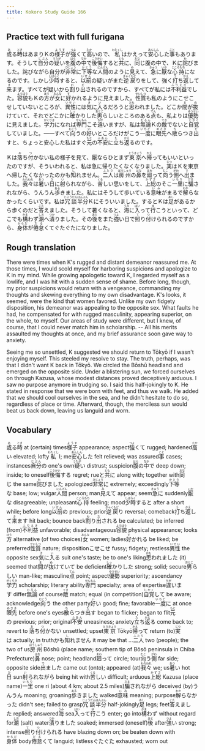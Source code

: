 ```yaml
---
title: Kokoro Study Guide 166
---
```


## Practice text with full furigana

<p>
<ruby><rb>或</rb><rt>あ</rt></ruby>る<ruby><rb>時</rb><rt>とき</rt></ruby>はあまりＫの<ruby><rb>様子</rb><rt>ようす</rt></ruby>が<ruby><rb>強</rb><rt>つよ</rt></ruby>くて<ruby><rb>高</rb><rt>たか</rt></ruby>いので、<ruby><rb>私</rb><rt>わたくし</rt></ruby>はかえって<ruby><rb>安心</rb><rt>あんしん</rt></ruby>した<ruby><rb>事</rb><rt>こと</rt></ruby>もあります。そうして<ruby><rb>自分</rb><rt>じぶん</rt></ruby>の<ruby><rb>疑</rb><rt>うたが</rt></ruby>いを<ruby><rb>腹</rb><rt>はら</rt></ruby>の<ruby><rb>中</rb><rt>なか</rt></ruby>で<ruby><rb>後悔</rb><rt>こうかい</rt></ruby>すると<ruby><rb>共</rb><rt>とも</rt></ruby>に、<ruby><rb>同</rb><rt>おな</rt></ruby>じ腹の中で、Ｋに<ruby><rb>詫</rb><rt>わ</rt></ruby>びました。詫びながら自分が<ruby><rb>非常</rb><rt>ひじょう</rt></ruby>に<ruby><rb>下等</rb><rt>かとう</rt></ruby>な<ruby><rb>人間</rb><rt>にんげん</rt></ruby>のように<ruby><rb>見</rb><rt>み</rt></ruby>えて、<ruby><rb>急</rb><rt>きゅう</rt></ruby>に<ruby><rb>厭</rb><rt>いや</rt></ruby>な<ruby><rb>心持</rb><rt>こころもち</rt></ruby>になるのです。しかし<ruby><rb>少時</rb><rt>しばらく</rt></ruby>すると、<ruby><rb>以前</rb><rt>いぜん</rt></ruby>の疑いがまた<ruby><rb>逆戻</rb><rt>ぎゃくもど</rt></ruby>りをして、強く<ruby><rb>打</rb><rt>う</rt></ruby>ち<ruby><rb>返</rb><rt>かえ</rt></ruby>して<ruby><rb>来</rb><rt>き</rt></ruby>ます。すべてが疑いから<ruby><rb>割</rb><rt>わ</rt></ruby>り<ruby><rb>出</rb><rt>だ</rt></ruby>されるのですから、すべてが私には<ruby><rb>不利益</rb><rt>ふりえき</rt></ruby>でした。<ruby><rb>容貌</rb><rt>ようぼう</rt></ruby>もＫの<ruby><rb>方</rb><rt>ほう</rt></ruby>が<ruby><rb>女</rb><rt>おんな</rt></ruby>に<ruby><rb>好</rb><rt>す</rt></ruby>かれるように見えました。<ruby><rb>性質</rb><rt>せいしつ</rt></ruby>も私のようにこせこせしていないところが、<ruby><rb>異性</rb><rt>いせい</rt></ruby>には<ruby><rb>気</rb><rt>き</rt></ruby>に<ruby><rb>入</rb><rt>い</rt></ruby>るだろうと<ruby><rb>思</rb><rt>おも</rt></ruby>われました。どこか<ruby><rb>間</rb><rt>ま</rt></ruby>が<ruby><rb>抜</rb><rt>ぬ</rt></ruby>けていて、それでどこかに<ruby><rb>確</rb><rt>しっ</rt></ruby>かりした<ruby><rb>男</rb><rt>おとこ</rt></ruby>らしいところのある<ruby><rb>点</rb><rt>てん</rt></ruby>も、私よりは<ruby><rb>優勢</rb><rt>ゆうせい</rt></ruby>に見えました。<ruby><rb>学力</rb><rt>がくりき</rt></ruby>になれば<ruby><rb>専門</rb><rt>せんもん</rt></ruby>こそ<ruby><rb>違</rb><rt>ちが</rt></ruby>いますが、私は<ruby><rb>無論</rb><rt>むろん</rt></ruby>Ｋの<ruby><rb>敵</rb><rt>てき</rt></ruby>でないと<ruby><rb>自覚</rb><rt>じかく</rt></ruby>していました。――すべて<ruby><rb>向</rb><rt>むこう</rt></ruby>うの<ruby><rb>好</rb><rt>い</rt></ruby>いところだけがこう<ruby><rb>一度</rb><rt>いちど</rt></ruby>に<ruby><rb>眼先</rb><rt>めさき</rt></ruby>へ<ruby><rb>散</rb><rt>ち</rt></ruby>らつき<ruby><rb>出</rb><rt>だ</rt></ruby>すと、ちょっと安心した私はすぐ<ruby><rb>元</rb><rt>もと</rt></ruby>の<ruby><rb>不安</rb><rt>ふあん</rt></ruby>に<ruby><rb>立</rb><rt>た</rt></ruby>ち<ruby><rb>返</rb><rt>かえ</rt></ruby>るのです。
</p>

<p>
Ｋは<ruby><rb>落</rb><rt>お</rt></ruby>ち<ruby><rb>付</rb><rt>つ</rt></ruby>かない私の様子を見て、厭ならひとまず<ruby><rb>東京</rb><rt>とうきょう</rt></ruby>へ<ruby><rb>帰</rb><rt>かえ</rt></ruby>ってもいいといったのですが、そういわれると、私は急に帰りたくなくなりました。<ruby><rb>実</rb><rt>じつ</rt></ruby>はＫを東京へ帰したくなかったのかも<ruby><rb>知</rb><rt>し</rt></ruby>れません。<ruby><rb>二人</rb><rt>ふたり</rt></ruby>は<ruby><rb>房州</rb><rt>ぼうしゅう</rt></ruby>の<ruby><rb>鼻</rb><rt>はな</rt></ruby>を<ruby><rb>廻</rb><rt>まわ</rt></ruby>って<ruby><rb>向</rb><rt>むこ</rt></ruby>う<ruby><rb>側</rb><rt>がわ</rt></ruby>へ<ruby><rb>出</rb><rt>で</rt></ruby>ました。<ruby><rb>我々</rb><rt>われわれ</rt></ruby>は<ruby><rb>暑</rb><rt>あつ</rt></ruby>い<ruby><rb>日</rb><rt>ひ</rt></ruby>に<ruby><rb>射</rb><rt>い</rt></ruby>られながら、<ruby><rb>苦</rb><rt>くる</rt></ruby>しい思いをして、<ruby><rb>上総</rb><rt>かずさ</rt></ruby>のそこ<ruby><rb>一里</rb><rt>いちり</rt></ruby>に<ruby><rb>騙</rb><rt>だま</rt></ruby>されながら、うんうん<ruby><rb>歩</rb><rt>ある</rt></ruby>きました。私にはそうして歩いている<ruby><rb>意味</rb><rt>いみ</rt></ruby>がまるで<ruby><rb>解</rb><rt>わか</rt></ruby>らなかったくらいです。私は<ruby><rb>冗談</rb><rt>じょうだん</rt></ruby><ruby><rb>半分</rb><rt>はんぶん</rt></ruby>Ｋにそういいました。するとＫは<ruby><rb>足</rb><rt>あし</rt></ruby>があるから歩くのだと<ruby><rb>答</rb><rt>こた</rt></ruby>えました。そうして暑くなると、<ruby><rb>海</rb><rt>うみ</rt></ruby>に<ruby><rb>入</rb><rt>はい</rt></ruby>って<ruby><rb>行</rb><rt>ゆ</rt></ruby>こうといって、どこでも<ruby><rb>構</rb><rt>かま</rt></ruby>わず<ruby><rb>潮</rb><rt>しお</rt></ruby>へ<ruby><rb>漬</rb><rt>つか</rt></ruby>りました。その<ruby><rb>後</rb><rt>あと</rt></ruby>をまた<ruby><rb>強</rb><rt>つよ</rt></ruby>い日で<ruby><rb>照</rb><rt>て</rt></ruby>り<ruby><rb>付</rb><rt>つ</rt></ruby>けられるのですから、<ruby><rb>身体</rb><rt>からだ</rt></ruby>が<ruby><rb>倦怠</rb><rt>だる</rt></ruby>くてぐたぐたになりました。
</p>


## Rough translation

There were times when K's rugged and distant demeanor reassured me. At those times, I would scold myself for harboring suspicions and apologize to K in my mind. While growing apologetic toward K, I regarded myself as a lowlife, and I was hit with a sudden sense of shame. Before long, though, my prior suspicions would return with a vengeance, commanding my thoughts and skewing everything to my own disadvantage. K's looks, it seemed, were the kind that women favored. Unlike my own fidgety disposition, his demeanor was appealing to the opposite sex. What faults he had, he compensated for with rugged masculinity, appearing superior, on the whole, to myself. Our areas of study were different, but I knew, of course, that I could never match him in scholarship. -- All his merits assaulted my thoughts at once, and my brief assurance soon gave way to anxiety.

Seeing me so unsettled, K suggested we should return to Tōkyō if I wasn't enjoying myself. This steeled my resolve to stay. The truth, perhaps, was that I didn't want K back in Tōkyō. We circled the Bōshū headland and emerged on the opposite side. Under a blistering sun, we forced ourselves on through Kazusa, whose modest distances proved deceptively arduous. I saw no purpose anymore in trudging so. I said this half-jokingly to K. He stated in response that we were born with feet, and thus we walk. He added that we should cool ourselves in the sea, and he didn't hesitate to do so, regardless of place or time. Afterward, though, the merciless sun would beat us back down, leaving us languid and worn.    


## Vocabulary

<p>
<span class="vocabstudy"><ruby><rb>或</rb><rt>あ</rt></ruby>る<ruby><rb>時</rb><rt>とき</rt></ruby>&nbsp;at (certain) times</span><span class="vocabstudy"><ruby><rb>様子</rb><rt>ようす</rt></ruby>&nbsp;appearance; aspect</span><span class="vocabstudy"><ruby><rb>強</rb><rt>つよ</rt></ruby>くて&nbsp;rugged; hardened</span><span class="vocabstudy"><ruby><rb>高</rb><rt>たか</rt></ruby>い&nbsp;elevated; lofty</span><span class="vocabstudy"><ruby><rb>私</rb><rt>わたくし</rt></ruby>&nbsp;I; me</span><span class="vocabstudy"><ruby><rb>安心</rb><rt>あんしん</rt></ruby>した&nbsp;felt relieved; was assured</span><span class="vocabstudy"><ruby><rb>事</rb><rt>こと</rt></ruby>&nbsp;cases; instances</span><span class="vocabstudy"><ruby><rb>自分</rb><rt>じぶん</rt></ruby>の&nbsp;one's own</span><span class="vocabstudy"><ruby><rb>疑</rb><rt>うたが</rt></ruby>い&nbsp;distrust; suspicion</span><span class="vocabstudy"><ruby><rb>腹</rb><rt>はら</rt></ruby>の<ruby><rb>中</rb><rt>なか</rt></ruby>で&nbsp;deep down; inside; to oneself</span><span class="vocabstudy"><ruby><rb>後悔</rb><rt>こうかい</rt></ruby>する&nbsp;regret; rue</span><span class="vocabstudy">と<ruby><rb>共</rb><rt>とも</rt></ruby>に&nbsp;along with; together with</span><span class="vocabstudy"><ruby><rb>同</rb><rt>おな</rt></ruby>じ&nbsp;the same</span><span class="vocabstudy"><ruby><rb>詫</rb><rt>わ</rt></ruby>びました&nbsp;apologized</span><span class="vocabstudy"><ruby><rb>非常</rb><rt>ひじょう</rt></ruby>に&nbsp;extremely; exceedingly</span><span class="vocabstudy"><ruby><rb>下等</rb><rt>かとう</rt></ruby>な&nbsp;base; low; vulgar</span><span class="vocabstudy"><ruby><rb>人間</rb><rt>にんげん</rt></ruby>&nbsp;person; man</span><span class="vocabstudy"><ruby><rb>見</rb><rt>み</rt></ruby>えて&nbsp;appear; seem</span><span class="vocabstudy"><ruby><rb>急</rb><rt>きゅう</rt></ruby>に&nbsp;suddenly</span><span class="vocabstudy"><ruby><rb>厭</rb><rt>いや</rt></ruby>な&nbsp;disagreeable; unpleasant</span><span class="vocabstudy"><ruby><rb>心持</rb><rt>こころもち</rt></ruby>&nbsp;feeling; mood</span><span class="vocabstudy"><ruby><rb>少時</rb><rt>しばらく</rt></ruby>すると&nbsp;after a short while; before long</span><span class="vocabstudy"><ruby><rb>以前</rb><rt>いぜん</rt></ruby>の&nbsp;previous; prior</span><span class="vocabstudy"><ruby><rb>逆戻</rb><rt>ぎゃくもど</rt></ruby>り&nbsp;reversal; comeback</span><span class="vocabstudy"><ruby><rb>打</rb><rt>う</rt></ruby>ち<ruby><rb>返</rb><rt>かえ</rt></ruby>して<ruby><rb>来</rb><rt>き</rt></ruby>ます&nbsp;hit back; bounce back</span><span class="vocabstudy"><ruby><rb>割</rb><rt>わ</rt></ruby>り<ruby><rb>出</rb><rt>だ</rt></ruby>される&nbsp;be calculated; be inferred (from)</span><span class="vocabstudy"><ruby><rb>不利益</rb><rt>ふりえき</rt></ruby>&nbsp;unfavorable; disadvantageous</span><span class="vocabstudy"><ruby><rb>容貌</rb><rt>ようぼう</rt></ruby>&nbsp;physical appearance; looks</span><span class="vocabstudy"><ruby><rb>方</rb><rt>ほう</rt></ruby>&nbsp;alternative (of two choices)</span><span class="vocabstudy"><ruby><rb>女</rb><rt>おんな</rt></ruby>&nbsp;women; ladies</span><span class="vocabstudy"><ruby><rb>好</rb><rt>す</rt></ruby>かれる&nbsp;be liked; be preferred</span><span class="vocabstudy"><ruby><rb>性質</rb><rt>せいしつ</rt></ruby>&nbsp;nature; disposition</span><span class="vocabstudy">こせこせ&nbsp;fussy; fidgety; restless</span><span class="vocabstudy"><ruby><rb>異性</rb><rt>いせい</rt></ruby>&nbsp;the opposite sex</span><span class="vocabstudy"><ruby><rb>気</rb><rt>き</rt></ruby>に<ruby><rb>入</rb><rt>い</rt></ruby>る&nbsp;suit one's taste; be to one's liking</span><span class="vocabstudy"><ruby><rb>思</rb><rt>おも</rt></ruby>われました&nbsp;(it) seemed that</span><span class="vocabstudy"><ruby><rb>間</rb><rt>ま</rt></ruby>が<ruby><rb>抜</rb><rt>ぬ</rt></ruby>けていて&nbsp;be deficient</span><span class="vocabstudy"><ruby><rb>確</rb><rt>しっ</rt></ruby>かりした&nbsp;strong; solid; secure</span><span class="vocabstudy"><ruby><rb>男</rb><rt>おとこ</rt></ruby>らしい&nbsp;man-like; masculine</span><span class="vocabstudy"><ruby><rb>点</rb><rt>てん</rt></ruby>&nbsp;point; aspect</span><span class="vocabstudy"><ruby><rb>優勢</rb><rt>ゆうせい</rt></ruby>&nbsp;superiority; ascendancy</span><span class="vocabstudy"><ruby><rb>学力</rb><rt>がくりき</rt></ruby>&nbsp;scholarship; literary ability</span><span class="vocabstudy"><ruby><rb>専門</rb><rt>せんもん</rt></ruby>&nbsp;specialty; area of expertise</span><span class="vocabstudy"><ruby><rb>違</rb><rt>ちが</rt></ruby>います&nbsp;differ</span><span class="vocabstudy"><ruby><rb>無論</rb><rt>むろん</rt></ruby>&nbsp;of course</span><span class="vocabstudy"><ruby><rb>敵</rb><rt>てき</rt></ruby>&nbsp;match; equal (in competition)</span><span class="vocabstudy"><ruby><rb>自覚</rb><rt>じかく</rt></ruby>して&nbsp;be aware; acknowledge</span><span class="vocabstudy"><ruby><rb>向</rb><rt>むこう</rt></ruby>う&nbsp;the other party</span><span class="vocabstudy"><ruby><rb>好</rb><rt>い</rt></ruby>い&nbsp;good; fine; favorable</span><span class="vocabstudy"><ruby><rb>一度</rb><rt>いちど</rt></ruby>に&nbsp;at once</span><span class="vocabstudy"><ruby><rb>眼先</rb><rt>めさき</rt></ruby>&nbsp;before one's eyes</span><span class="vocabstudy"><ruby><rb>散</rb><rt>ち</rt></ruby>らつき<ruby><rb>出</rb><rt>だ</rt></ruby>す&nbsp;began to flicker; began to flit</span><span class="vocabstudy"><ruby><rb>元</rb><rt>もと</rt></ruby>の&nbsp;previous; prior; original</span><span class="vocabstudy"><ruby><rb>不安</rb><rt>ふあん</rt></ruby>&nbsp;uneasiness; anxiety</span><span class="vocabstudy"><ruby><rb>立</rb><rt>た</rt></ruby>ち<ruby><rb>返</rb><rt>かえ</rt></ruby>る&nbsp;come back to; revert to</span>
<span class="vocabstudy"><ruby><rb>落</rb><rt>お</rt></ruby>ち<ruby><rb>付</rb><rt>つ</rt></ruby>かない&nbsp;unsettled; upset</span><span class="vocabstudy"><ruby><rb>東京</rb><rt>とうきょう</rt></ruby>&nbsp;Tōkyō</span><span class="vocabstudy"><ruby><rb>帰</rb><rt>かえ</rt></ruby>って&nbsp;return (to)</span><span class="vocabstudy"><ruby><rb>実</rb><rt>じつ</rt></ruby>は&nbsp;actually; in truth</span><span class="vocabstudy">かも<ruby><rb>知</rb><rt>し</rt></ruby>れません&nbsp;it may be that ...</span><span class="vocabstudy"><ruby><rb>二人</rb><rt>ふたり</rt></ruby>&nbsp;two (people); the two of us</span><span class="vocabstudy"><ruby><rb>房州</rb><rt>ぼうしゅう</rt></ruby>&nbsp;Bōshū (place name; southern tip of Bōsō peninsula in Chiba Prefecture)</span><span class="vocabstudy"><ruby><rb>鼻</rb><rt>はな</rt></ruby>&nbsp;nose; point; headland</span><span class="vocabstudy"><ruby><rb>廻</rb><rt>まわ</rt></ruby>って&nbsp;circle; tour</span><span class="vocabstudy"><ruby><rb>向</rb><rt>むこ</rt></ruby>う<ruby><rb>側</rb><rt>がわ</rt></ruby>&nbsp;far side; opposite side</span><span class="vocabstudy"><ruby><rb>出</rb><rt>で</rt></ruby>ました&nbsp;came out (onto); appeared (at)</span><span class="vocabstudy"><ruby><rb>我々</rb><rt>われわれ</rt></ruby>&nbsp;we; us</span><span class="vocabstudy"><ruby><rb>暑</rb><rt>あつ</rt></ruby>い&nbsp;hot</span><span class="vocabstudy"><ruby><rb>日</rb><rt>ひ</rt></ruby>&nbsp;sun</span><span class="vocabstudy"><ruby><rb>射</rb><rt>い</rt></ruby>られながら&nbsp;being hit with</span><span class="vocabstudy"><ruby><rb>苦</rb><rt>くる</rt></ruby>しい&nbsp;difficult; arduous</span><span class="vocabstudy"><ruby><rb>上総</rb><rt>かずさ</rt></ruby>&nbsp;Kazusa (place name)</span><span class="vocabstudy"><ruby><rb>一里</rb><rt>いちり</rt></ruby>&nbsp;one ri (about 4 km; about 2.5 miles)</span><span class="vocabstudy"><ruby><rb>騙</rb><rt>だま</rt></ruby>されながら&nbsp;deceived (by)</span><span class="vocabstudy">うんうん&nbsp;moaning; groaning</span><span class="vocabstudy"><ruby><rb>歩</rb><rt>ある</rt></ruby>きました&nbsp;walked</span><span class="vocabstudy"><ruby><rb>意味</rb><rt>いみ</rt></ruby>&nbsp;meaning; purpose</span><span class="vocabstudy"><ruby><rb>解</rb><rt>わか</rt></ruby>らなかった&nbsp;didn't see; failed to grasp</span><span class="vocabstudy"><ruby><rb>冗談</rb><rt>じょうだん</rt></ruby><ruby><rb>半分</rb><rt>はんぶん</rt></ruby>&nbsp;half-jokingly</span><span class="vocabstudy"><ruby><rb>足</rb><rt>あし</rt></ruby>&nbsp;legs; feet</span><span class="vocabstudy"><ruby><rb>答</rb><rt>こた</rt></ruby>えました&nbsp;replied; answered</span><span class="vocabstudy"><ruby><rb>海</rb><rt>うみ</rt></ruby>&nbsp;sea</span><span class="vocabstudy"><ruby><rb>入</rb><rt>はい</rt></ruby>って<ruby><rb>行</rb><rt>ゆ</rt></ruby>こう&nbsp;enter; go into</span><span class="vocabstudy"><ruby><rb>構</rb><rt>かま</rt></ruby>わず&nbsp;without regard for</span><span class="vocabstudy"><ruby><rb>潮</rb><rt>しお</rt></ruby>&nbsp;(salt) water</span><span class="vocabstudy"><ruby><rb>漬</rb><rt>つか</rt></ruby>りました&nbsp;soaked; immersed (oneself)</span><span class="vocabstudy"><ruby><rb>後</rb><rt>あと</rt></ruby>&nbsp;after</span><span class="vocabstudy"><ruby><rb>強</rb><rt>つよ</rt></ruby>い&nbsp;strong; intense</span><span class="vocabstudy"><ruby><rb>照</rb><rt>て</rt></ruby>り<ruby><rb>付</rb><rt>つ</rt></ruby>けられる&nbsp;have blazing down on; be beaten down with</span><span class="vocabstudy"><ruby><rb>身体</rb><rt>からだ</rt></ruby>&nbsp;body</span><span class="vocabstudy"><ruby><rb>倦怠</rb><rt>だる</rt></ruby>くて&nbsp;languid; listless</span><span class="vocabstudy">ぐたぐた&nbsp;exhausted; worn out</span>
</p>
